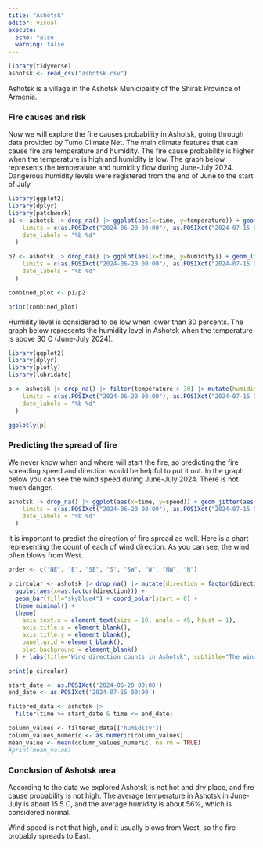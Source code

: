 ```yaml
---
title: "Ashotsk"
editor: visual
execute: 
  echo: false
  warning: false
---
```


```r
library(tidyverse)
ashotsk <- read_csv("ashotsk.csv")
```

Ashotsk is a village in the Ashotsk Municipality of the Shirak Province of Armenia.

### Fire causes and risk

Now we will explore the fire causes probability in Ashotsk, going through data provided by Tumo Climate Net. The main climate features that can cause fire are temperature and humidity. The fire cause probability is higher when the temperature is high and humidity is low. The graph below represents the temperature and humidity flow during June-July 2024. Dangerous humidity levels were registered from the end of June to the start of July.

```r
library(ggplot2)
library(dplyr)
library(patchwork)
p1 <- ashotsk |> drop_na() |> ggplot(aes(x=time, y=temperature)) + geom_line(color="darkblue") + geom_smooth(color="white") + theme_minimal() + labs(subtitle="Dangerous humidity levels were registered from the end of June to the start of July", x=NULL, y="Temperatue", title="Temperature and Humidity in Ashotsk") + scale_x_datetime(
    limits = c(as.POSIXct("2024-06-20 00:00"), as.POSIXct("2024-07-15 00:00")),
    date_labels = "%b %d"
  )

p2 <- ashotsk |> drop_na() |> ggplot(aes(x=time, y=humidity)) + geom_line(aes(color=if_else(humidity<30,"too_low", "normal")))+ scale_color_manual(values = c("too_low"="red", normal="orange"), guide="none") + theme_minimal() + labs(x="Time", y="Humidity") + scale_x_datetime(
    limits = c(as.POSIXct("2024-06-20 00:00"), as.POSIXct("2024-07-15 00:00")),
    date_labels = "%b %d"
  )

combined_plot <- p1/p2

print(combined_plot)
```

Humidity level is considered to be low when lower than 30 percents. The graph below represents the humidity level in Ashotsk when the temperature is above 30 C (June-July 2024).

```r
library(ggplot2)
library(dplyr)
library(plotly)
library(lubridate)

p <- ashotsk |> drop_na() |> filter(temperature > 30) |> mutate(humidity_level = factor(if_else(humidity < 30, "Too low", "Normal"))) |> ggplot(aes(x = time, y = temperature, alpha = 0.5)) + geom_point(aes(color = humidity_level)) + scale_color_manual(values = c("Too low" = "firebrick1", "Normal" = "steelblue1")) + theme_bw() + labs(title="Humidity level in Ashotsk", subtitle="Humidity levels are too low when temperatue is higher than 30 C", color = "Humidity level", x = "Time", y = "Temperature") + scale_alpha_continuous(guide = "none") + scale_x_datetime(
    limits = c(as.POSIXct("2024-06-20 00:00"), as.POSIXct("2024-07-15 00:00")),
    date_labels = "%b %d"
  )

ggplotly(p)

```

### Predicting the spread of fire

We never know when and where will start the fire, so predicting the fire spreading speed and direction would be helpful to put it out. In the graph below you can see the wind speed during June-July 2024. There is not much danger.

```r
ashotsk |> drop_na() |> ggplot(aes(x=time, y=speed)) + geom_jitter(aes(color=if_else(speed<15,"normal", "too_high"), alpha=0.5))+ scale_color_manual(values = c("normal"="black", too_high="darkred"), labels=c("normal"="Normal Speed", "too_high"="High Speed")) + scale_alpha_continuous(guide = "none") + geom_smooth(color="white") + theme_minimal() + labs(title="Wind speed in Ashotsk", x ="Time", y="Speed", color="Wind speed", subtitle="The wind speed is usually normal") + scale_x_datetime(
    limits = c(as.POSIXct("2024-06-20 00:00"), as.POSIXct("2024-07-15 00:00")),
    date_labels = "%b %d"
  )
```

It is important to predict the direction of fire spread as well. Here is a chart representing the count of each of wind direction. As you can see, the wind often blows from West.

```r
order <- c("NE", "E", "SE", "S", "SW", "W", "NW", "N")

p_circular <- ashotsk |> drop_na() |> mutate(direction = factor(direction, levels = order)) |>
  ggplot(aes(x=as.factor(direction))) + 
  geom_bar(fill="skyblue4") + coord_polar(start = 0) +
  theme_minimal() +
  theme(
    axis.text.x = element_text(size = 10, angle = 45, hjust = 1),
    axis.title.x = element_blank(),  
    axis.title.y = element_blank(), 
    panel.grid = element_blank(),
    plot.background = element_blank()
  ) + labs(title="Wind direction counts in Ashotsk", subtitle="The wind often blows from West")

print(p_circular) 

start_date <- as.POSIXct('2024-06-20 00:00')
end_date <- as.POSIXct('2024-07-15 00:00')

filtered_data <- ashotsk |>
  filter(time >= start_date & time <= end_date)

column_values <- filtered_data[["humidity"]]
column_values_numeric <- as.numeric(column_values)
mean_value <- mean(column_values_numeric, na.rm = TRUE)
#print(mean_value)
```

### Conclusion of Ashotsk area

According to the data we explored Ashotsk is not hot and dry place, and fire cause probability is not high. The average temperature in Ashotsk in June-July is about 15.5 C, and the average humidity is about 56%, which is considered normal.

Wind speed is not that high, and it usually blows from West, so the fire probably spreads to East.

